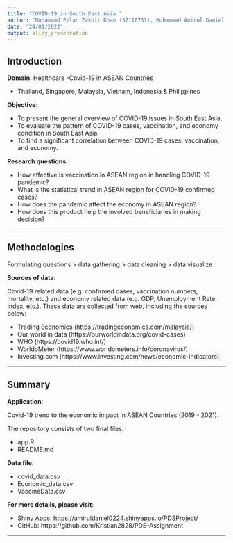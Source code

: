 ---
title: "COVID-19 in South East Asia "
author: "Muhammad Ezlan Zakhir Khan (S2116731), Muhammad Amirul Daniel Badrul Hisham (S2115750), Kristian Surya Dinata (S2043845), Shu Meei Law (S2117388), Eva Ying Ying Chin (S2115794)"
date: "24/01/2022"
output: slidy_presentation
---

## Introduction

**Domain**:
Healthcare -Covid-19 in ASEAN Countries

- Thailand, Singapore, Malaysia, Vietnam, Indonesia & Philippines

**Objective**:

- To present the general overview of COVID-19 issues in South East Asia.
- To evaluate the pattern of COVID-19 cases, vaccination, and economy condition in South East Asia.
- To find a significant correlation between COVID-19 cases, vaccination, and economy.

**Research questions**:

- How effective is vaccination in ASEAN region in handling COVID-19 pandemic?
- What is the statistical trend in ASEAN region for COVID-19 confirmed cases?
- How does the pandemic affect the economy in ASEAN region?
- How does this product help the involved beneficiaries in making decision?

---

## Methodologies

Formulating questions > data gathering > data cleaning >  data visualize



**Sources of data**:

Covid-19 related data (e.g. confirmed cases, vaccination numbers, mortality, etc.) and
economy related data (e.g. GDP, Unemployment Rate, Index, etc.). These data are collected
from web, including the sources below:

- Trading Economics (https://tradingeconomics.com/malaysia/)
- Our world in data (https://ourworldindata.org/covid-cases)
- WHO (https://covid19.who.int/)
- WorldoMeter (https://www.worldometers.info/coronavirus/)
- Investing.com (https://www.investing.com/news/economic-indicators)


---

## Summary

**Application**: 

Covid-19 trend to the economic impact in ASEAN Countries (2019 - 2021).

The repository consists of two final files:

- app.R
- README.md

**Data file**:

- covid_data.csv
- Economic_data.csv
- VaccineData.csv

**For more details, please visit**:

- Shiny Apps: https://amiruldaniel0224.shinyapps.io/PDSProject/
- GitHub: https://github.com/Kristian2828/PDS-Assignment


 ---
